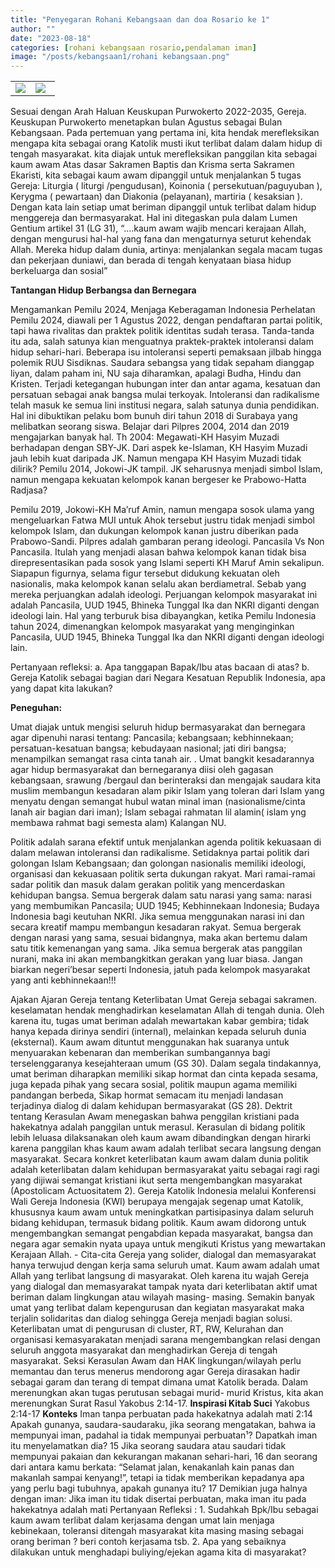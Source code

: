 ```yaml
---
title: "Penyegaran Rohani Kebangsaan dan doa Rosario ke 1"
author: ""
date: "2023-08-18"
categories: [rohani kebangsaan rosario,pendalaman iman]
image: "/posts/kebangsaan1/rohani kebangsaan.png"
---
```


|                                                 |                                               |
|---------------------------------|---------------------------------------|
| ![](/posts/kebangsaan1/IMG-20230818-WA0038.jpg) | ![](/posts/kebangsaan1/20230818_184809_1.jpg) |

Sesuai dengan Arah Haluan Keuskupan Purwokerto 2022-2035, Gereja. Keuskupan Purwokerto menetapkan bulan Agustus sebagai Bulan Kebangsaan. 
Pada pertemuan yang pertama ini, kita hendak merefleksikan mengapa kita sebagai orang Katolik musti ikut terlibat dalam dalam hidup di tengah masyarakat.
kita diajak untuk merefleksikan panggilan kita sebagai kaum awam Atas dasar Sakramen Baptis dan Krisma serta Sakramen Ekaristi, kita sebagai kaum awam dipanggil untuk menjalankan 5 tugas Gereja: Liturgia ( liturgi /pengudusan), Koinonia ( persekutuan/paguyuban ), Kerygma ( pewartaan) dan Diakonia (pelayanan), martiria ( kesaksian ). Dengan kata lain setiap umat beriman dipanggil untuk terlibat dalam hidup menggereja dan bermasyarakat. Hal ini ditegaskan pula dalam Lumen Gentium artikel 31 (LG 31), "....kaum awam wajib mencari kerajaan Allah, dengan mengurusi hal-hal yang fana dan mengaturnya seturut kehendak Allah. Mereka hidup dalam dunia, artinya: menjalankan segala macam tugas dan pekerjaan duniawi, dan berada di tengah kenyataan biasa hidup berkeluarga dan sosial"

**Tantangan Hidup Berbangsa dan Bernegara**

Mengamankan Pemilu 2024, Menjaga Keberagaman Indonesia
Perhelatan Pemilu 2024, diawali per 1 Agustus 2022, dengan
pendaftaran partai politik, tapi hawa rivalitas dan praktek
politik identitas sudah terasa. Tanda-tanda itu ada, salah
satunya kian menguatnya praktek-praktek intoleransi dalam
hidup sehari-hari. Beberapa isu intoleransi seperti pemaksaan
jilbab hingga polemik RUU Sisdiknas. Saudara sebangsa yang
tidak sepaham dianggap liyan, dalam paham ini, NU saja
diharamkan, apalagi Budha, Hindu dan Kristen.
Terjadi ketegangan hubungan inter dan antar agama, kesatuan dan persatuan sebagai anak bangsa mulai terkoyak. Intoleransi dan radikalisme telah masuk ke semua lini institusi negara, salah satunya dunia pendidikan. Hal ini dibuktikan pelaku bom bunuh diri tahun 2018 di Surabaya yang melibatkan seorang siswa.
Belajar dari Pilpres 2004, 2014 dan 2019 mengajarkan banyak hal. Th 2004: Megawati-KH Hasyim Muzadi berhadapan dengan SBY-JK. Dari aspek ke-Islaman, KH Hasyim Muzadi jauh lebih kuat daripada JK. Namun mengapa KH Hasyim Muzadi tidak dilirik?
Pemilu 2014, Jokowi-JK tampil. JK seharusnya menjadi simbol Islam, namun mengapa kekuatan kelompok kanan bergeser ke Prabowo-Hatta
Radjasa?

Pemilu 2019, Jokowi-KH Ma'ruf Amin, namun mengapa sosok ulama yang mengeluarkan Fatwa MUI untuk Ahok tersebut justru tidak menjadi simbol kelompok Islam, dan dukungan kelompok kanan justru diberikan pada Prabowo-Sandi.
Pilpres adalah gambaran perang ideologi. Pancasila Vs Non Pancasila. Itulah yang menjadi alasan bahwa kelompok kanan tidak bisa direpresentasikan pada sosok yang Islami seperti KH Maruf Amin sekalipun.
Siapapun figurnya, selama figur tersebut didukung kekuatan oleh
nasionalis, maka kelompok kanan selalu akan berdiametral. Sebab yang mereka perjuangkan adalah ideologi. Perjuangan kelompok masyarakat ini adalah Pancasila, UUD 1945, Bhineka Tunggal Ika dan NKRI diganti dengan ideologi lain.
Hal yang terburuk bisa dibayangkan, ketika Pemilu Indonesia tahun 2024, dimenangkan kelompok masyarakat yang menginginkan Pancasila, UUD 1945, Bhineka Tunggal Ika dan NKRI diganti dengan ideologi lain.

Pertanyaan refleksi:
a. Apa tanggapan Bapak/Ibu atas bacaan di atas?
b. Gereja Katolik sebagai bagian dari Negara Kesatuan Republik Indonesia, apa yang dapat kita lakukan?

**Peneguhan:**

Umat diajak untuk mengisi seluruh hidup bermasyarakat dan bernegara agar dipenuhi narasi tentang: Pancasila; kebangsaan; kebhinnekaan; persatuan-kesatuan bangsa; kebudayaan nasional; jati diri bangsa; menampilkan
semangat rasa cinta tanah air. . Umat bangkit kesadarannya agar hidup bermasyarakat dan bernegaranya diisi oleh gagasan kebangsaan, srawung /bergaul dan berinteraksi dan mengajak saudara kita muslim membangun kesadaran alam pikir Islam yang toleran dari Islam yang menyatu dengan semangat hubul watan minal iman (nasionalisme/cinta lanah air bagian dari iman); Islam sebagai rahmatan lil alamin( islam yng membawa rahmat bagi semesta alam) Kalangan NU.

Politik adalah sarana efektif untuk menjalankan agenda politik kekuasaan di dalam melawan intoleransi dan radikalisme. Setidaknya partai politik dari golongan Islam Kebangsaan; dan golongan nasionalis memiliki ideologi, organisasi dan kekuasaan politik serta dukungan rakyat. Mari ramai-ramai sadar politik dan masuk dalam gerakan politik yang mencerdaskan kehidupan bangsa.
Semua bergerak dalam satu narasi yang sama: narasi yang membumikan Pancasila; UUD 1945; Kebhinnekaan Indonesia; Budaya Indonesia bagi keutuhan NKRI. Jika semua menggunakan narasi ini dan secara kreatif mampu membangun kesadaran rakyat.
Semua bergerak dengan narasi yang sama, sesuai bidangnya, maka akan bertemu dalam satu titik kemenangan yang sama. Jika semua bergerak atas panggilan nurani, maka ini akan membangkitkan gerakan yang luar biasa.
Jangan biarkan negeri'besar seperti Indonesia, jatuh pada kelompok masyarakat yang anti kebhinnekaan!!!

Ajakan Ajaran Gereja tentang Keterlibatan Umat Gereja sebagai sakramen. keselamatan hendak menghadirkan keselamatan Allah di tengah dunia. Oleh karena itu, tugas umat beriman adalah mewartakan kabar gembira; tidak hanya kepada dirinya sendiri (internal), melainkan kepada seluruh dunia (eksternal). Kaum awam dituntut menggunakan hak suaranya untuk menyuarakan kebenaran dan memberikan sumbangannya bagi terselenggaranya kesejahteraan umum (GS 30). Dalam segala tindakannya, umat beriman diharapkan memiliki sikap hormat dan cinta kepada sesama, juga kepada pihak yang secara sosial, politik maupun agama memiliki pandangan berbeda, Sikap hormat semacam itu menjadi landasan terjadinya dialog di dalam kehidupan bermasyarakat (GS 28).
Dektrit tentang Kerasulan Awam menegaskan bahwa penggilan kristiani pada hakekatnya adalah panggilan untuk merasul. Kerasulan di bidang politik lebih leluasa dilaksanakan oleh kaum awam dibandingkan dengan hirarki karena panggilan khas kaum awam adalah terlibat secara langsung dengan masyarakat. Secara konkret keterlibatan kaum awam dalam dunia politik adalah keterlibatan dalam kehidupan bermasyarakat yaitu sebagai ragi ragi yang dijiwai semangat kristiani ikut serta mengembangkan masyarakat (Apostolicam Actuositatem 2). Gereja Katolik Indonesia melalui Konferensi Wali Gereja Indonesia (KWI) berupaya mengajak segenap umat Katolik, khususnya kaum awam untuk meningkatkan partisipasinya dalam seluruh bidang kehidupan, termasuk bidang politik. Kaum awam didorong untuk mengembangkan semangat pengabdian kepada masyarakat, bangsa dan negara agar semakin nyata upaya untuk mengikuti Kristus yang mewartakan Kerajaan Allah.
- Cita-cita Gereja yang solider, dialogal dan memasyarakat hanya terwujud dengan kerja sama seluruh umat. Kaum awam adalah umat Allah yang terlibat langsung di masyarakat. Oleh karena itu wajah Gereja yang dialogal dan memasyarakat tampak nyata dari keterlibatan aktif umat beriman dalam lingkungan atau wilayah masing- masing. Semakin banyak umat yang terlibat dalam kepengurusan dan kegiatan masyarakat maka terjalin solidaritas dan dialog sehingga Gereja menjadi bagian solusi. Keterlibatan umat di pengurusan di cluster, RT, RW, Kelurahan dan organisasi kemasyarakatan menjadi sarana mengembangkan relasi dengan seluruh anggota masyarakat dan menghadirkan Gereja di tengah masyarakat. Seksi Kerasulan Awam dan HAK lingkungan/wilayah perlu 
memantau dan terus menerus mendorong agar Gereja dirasakan hadir sebagai garam dan terang di tempat dimana umat Katolik berada.
Dalam merenungkan akan tugas perutusan sebagai murid- murid Kristus, kita akan merenungkan Surat Rasul Yakobus 2:14-17.
**Inspirasi Kitab Suci**
Yakobus 2:14-17
**Konteks**
Iman tanpa perbuatan pada hakekatnya adalah mati
2:14 Apakah gunanya, saudara-saudaraku, jika seorang mengatakan, bahwa ia mempunyai iman, padahal ia tidak mempunyai perbuatan¹? Dapatkah iman itu menyelamatkan dia? 15 Jika seorang saudara atau saudari tidak mempunyai pakaian dan kekurangan makanan sehari-hari, 16 dan seorang dari antara kamu berkata: "Selamat jalan, kenakanlah kain panas dan makanlah sampai kenyang!", tetapi ia tidak memberikan kepadanya apa yang perlu bagi tubuhnya, apakah gunanya itu? 17 Demikian juga halnya dengan iman: Jika iman itu tidak disertai perbuatan, maka iman itu pada hakekatnya adalah mati
Pertanyaan Refleksi :
1. Sudahkah Bpk/Ibu sebagai kaum awam terlibat dalam kerjasama dengan umat lain menjaga kebinekaan, toleransi ditengah masyarakat kita masing masing sebagai orang beriman ? beri contoh kerjasama tsb.
2. Apa yang sebaiknya dilakukan untuk menghadapi buliying/ejekan agama kita di masyarakat?